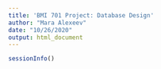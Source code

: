 ```yaml
---
title: 'BMI 701 Project: Database Design'
author: "Mara Alexeev"
date: "10/26/2020"
output: html_document
---
```




```r
sessionInfo()

```

